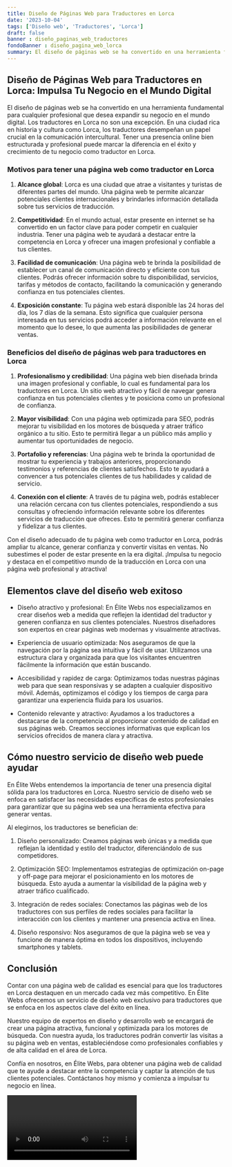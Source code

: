 ```yaml
---
title: Diseño de Páginas Web para Traductores en Lorca
date: '2023-10-04'
tags: ['Diseño web', 'Traductores', 'Lorca']
draft: false
banner : diseño_paginas_web_traductores
fondoBanner : diseño_pagina_web_lorca
summary: El diseño de páginas web se ha convertido en una herramienta fundamental para cualquier profesional que desea expandir su negocio en el mundo digital. Los traductores en Lorca no son una excepción. En una ciudad rica en historia y cultura como Lorca, los traductores desempeñan un papel crucial en la comunicación intercultural. Tener una presencia online bien estructurada y profesional puede marcar la diferencia en el éxito y crecimiento de tu negocio como traductor en Lorca.
---
```


## **Diseño de Páginas Web para Traductores en Lorca: Impulsa Tu Negocio en el Mundo Digital**

El diseño de páginas web se ha convertido en una herramienta fundamental para cualquier profesional que desea expandir su negocio en el mundo digital. Los traductores en Lorca no son una excepción. En una ciudad rica en historia y cultura como Lorca, los traductores desempeñan un papel crucial en la comunicación intercultural. Tener una presencia online bien estructurada y profesional puede marcar la diferencia en el éxito y crecimiento de tu negocio como traductor en Lorca.

### **Motivos para tener una página web como traductor en Lorca**

1. **Alcance global**: Lorca es una ciudad que atrae a visitantes y turistas de diferentes partes del mundo. Una página web te permite alcanzar potenciales clientes internacionales y brindarles información detallada sobre tus servicios de traducción.

2. **Competitividad**: En el mundo actual, estar presente en internet se ha convertido en un factor clave para poder competir en cualquier industria. Tener una página web te ayudará a destacar entre la competencia en Lorca y ofrecer una imagen profesional y confiable a tus clientes.

3. **Facilidad de comunicación**: Una página web te brinda la posibilidad de establecer un canal de comunicación directo y eficiente con tus clientes. Podrás ofrecer información sobre tu disponibilidad, servicios, tarifas y métodos de contacto, facilitando la comunicación y generando confianza en tus potenciales clientes.

4. **Exposición constante**: Tu página web estará disponible las 24 horas del día, los 7 días de la semana. Esto significa que cualquier persona interesada en tus servicios podrá acceder a información relevante en el momento que lo desee, lo que aumenta las posibilidades de generar ventas.

### **Beneficios del diseño de páginas web para traductores en Lorca**

1. **Profesionalismo y credibilidad**: Una página web bien diseñada brinda una imagen profesional y confiable, lo cual es fundamental para los traductores en Lorca. Un sitio web atractivo y fácil de navegar genera confianza en tus potenciales clientes y te posiciona como un profesional de confianza.

2. **Mayor visibilidad**: Con una página web optimizada para SEO, podrás mejorar tu visibilidad en los motores de búsqueda y atraer tráfico orgánico a tu sitio. Esto te permitirá llegar a un público más amplio y aumentar tus oportunidades de negocio.

3. **Portafolio y referencias**: Una página web te brinda la oportunidad de mostrar tu experiencia y trabajos anteriores, proporcionando testimonios y referencias de clientes satisfechos. Esto te ayudará a convencer a tus potenciales clientes de tus habilidades y calidad de servicio.

4. **Conexión con el cliente**: A través de tu página web, podrás establecer una relación cercana con tus clientes potenciales, respondiendo a sus consultas y ofreciendo información relevante sobre los diferentes servicios de traducción que ofreces. Esto te permitirá generar confianza y fidelizar a tus clientes.

Con el diseño adecuado de tu página web como traductor en Lorca, podrás ampliar tu alcance, generar confianza y convertir visitas en ventas. No subestimes el poder de estar presente en la era digital. ¡Impulsa tu negocio y destaca en el competitivo mundo de la traducción en Lorca con una página web profesional y atractiva!

<GifSeo />

<Cta />

## Elementos clave del diseño web exitoso

- Diseño atractivo y profesional: En Élite Webs nos especializamos en crear diseños web a medida que reflejen la identidad del traductor y generen confianza en sus clientes potenciales. Nuestros diseñadores son expertos en crear páginas web modernas y visualmente atractivas.

- Experiencia de usuario optimizada: Nos aseguramos de que la navegación por la página sea intuitiva y fácil de usar. Utilizamos una estructura clara y organizada para que los visitantes encuentren fácilmente la información que están buscando.

- Accesibilidad y rapidez de carga: Optimizamos todas nuestras páginas web para que sean responsivas y se adapten a cualquier dispositivo móvil. Además, optimizamos el código y los tiempos de carga para garantizar una experiencia fluida para los usuarios.

- Contenido relevante y atractivo: Ayudamos a los traductores a destacarse de la competencia al proporcionar contenido de calidad en sus páginas web. Creamos secciones informativas que explican los servicios ofrecidos de manera clara y atractiva.

## Cómo nuestro servicio de diseño web puede ayudar

En Élite Webs entendemos la importancia de tener una presencia digital sólida para los traductores en Lorca. Nuestro servicio de diseño web se enfoca en satisfacer las necesidades específicas de estos profesionales para garantizar que su página web sea una herramienta efectiva para generar ventas.

Al elegirnos, los traductores se benefician de:

1. Diseño personalizado: Creamos páginas web únicas y a medida que reflejan la identidad y estilo del traductor, diferenciándolo de sus competidores.

2. Optimización SEO: Implementamos estrategias de optimización on-page y off-page para mejorar el posicionamiento en los motores de búsqueda. Esto ayuda a aumentar la visibilidad de la página web y atraer tráfico cualificado.

3. Integración de redes sociales: Conectamos las páginas web de los traductores con sus perfiles de redes sociales para facilitar la interacción con los clientes y mantener una presencia activa en línea.

4. Diseño responsivo: Nos aseguramos de que la página web se vea y funcione de manera óptima en todos los dispositivos, incluyendo smartphones y tablets.

## Conclusión

Contar con una página web de calidad es esencial para que los traductores en Lorca destaquen en un mercado cada vez más competitivo. En Élite Webs ofrecemos un servicio de diseño web exclusivo para traductores que se enfoca en los aspectos clave del éxito en línea.

Nuestro equipo de expertos en diseño y desarrollo web se encargará de crear una página atractiva, funcional y optimizada para los motores de búsqueda. Con nuestra ayuda, los traductores podrán convertir las visitas a su página web en ventas, estableciéndose como profesionales confiables y de alta calidad en el área de Lorca.

Confía en nosotros, en Élite Webs, para obtener una página web de calidad que te ayude a destacar entre la competencia y captar la atención de tus clientes potenciales. Contáctanos hoy mismo y comienza a impulsar tu negocio en línea.

<Video />

<CtaBot job='Traductores' city='Lorca'/>

<Gmaps query='Lorca+españa+maps' />